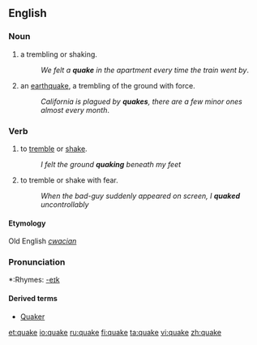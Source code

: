 ==English==

===Noun===
{{en-noun}}

# a trembling or shaking.
#:''We felt a '''quake''' in the apartment every time the train went by''.
# an [[earthquake]], a trembling of the ground with force.
#:''California is plagued by '''quakes''', there are a few minor ones almost every month''.

===Verb===
{{en-verb|quak|ing}}

# to [[tremble]] or [[shake]].
#:''I felt the ground '''quaking''' beneath my feet''
# to tremble or shake with fear.
#:''When the bad-guy suddenly appeared on screen, I '''quaked''' uncontrollably''

====Etymology====
{{rfc-level|Etymology not at level 3}}
Old English ''[[cwacian]]''

===Pronunciation===
*:Rhymes: [[Rhymes:English:-eɪk|-eɪk]]

====Derived terms====
* [[Quaker]]

[[et:quake]]
[[io:quake]]
[[ru:quake]]
[[fi:quake]]
[[ta:quake]]
[[vi:quake]]
[[zh:quake]]